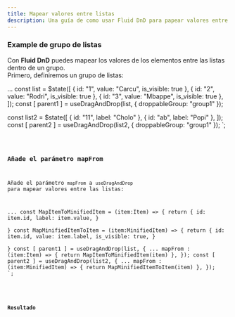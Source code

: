 ```yaml
---
title: Mapear valores entre listas
description: Una guía de como usar Fluid DnD para papear valores entre listas dentro de un grupo.
---
```


### Example de grupo de listas

Con **Fluid DnD** puedes mapear los valores de los elementos entre las listas dentro de un grupo.\
Primero, definiremos un grupo de listas:

...
const list = $state([
  { id: "1", value: "Carcu", is_visible: true },
  { id: "2", value: "Rodri", is_visible: true },
  { id: "3", value: "Mbappe", is_visible: true },
]);
const [ parent1 ] = useDragAndDrop<Item>(list, {
  droppableGroup: "group1"
});

const list2 = $state([
  { id: "11", label: "Cholo" },
  { id: "ab", label: "Popi" },
]);
const [ parent2 ] = useDragAndDrop<MinifiedItem>(list2, { 
  droppableGroup: "group1"
});
</script>`;


<Code code={listOfNumbers} lang="svelte"/>

### Añade el parámetro mapFrom

Añade el parámetro `mapFrom` a `useDragAndDrop` para mapear valores entre las listas:

...
const MapItemToMinifiedItem = (item:Item) => {
  return {
      id: item.id,
      label: item.value,
    }  
}
const MapMinifiedItemToItem = (item:MinifiedItem) => {
  return {
      id: item.id,
      value: item.label,
      is_visible: true,
  }  
}
const [ parent1 ] = useDragAndDrop<Item>(list, {
  ...
  mapFrom : (item:Item) => {
    return MapItemToMinifiedItem(item)
  },
});
const [ parent2 ] = useDragAndDrop<MinifiedItem>(list2, { 
  ...
  mapFrom : (item:MinifiedItem) => {
    return MapMinifiedItemToItem(item)
  },
});
</script>`;


<Code code={mapCondig} lang="svelte" mark={highlightsMapCondig} />

### Resultado

<div class="p-8 bg-[var(--sl-color-gray-6)]">
  <MapValuesGroup client:load  />
</div>
